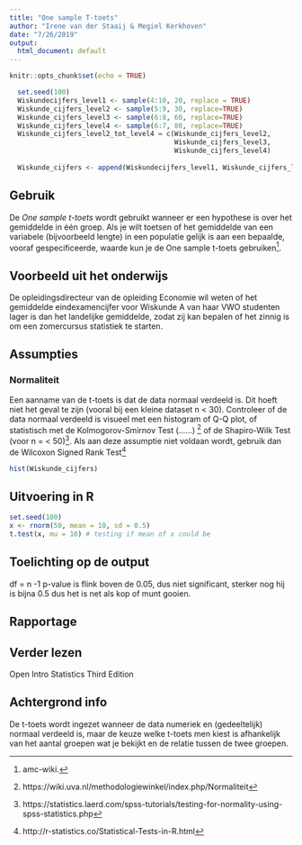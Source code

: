 ```yaml
---
title: "One sample T-toets"
author: "Irene van der Staaij & Megiel Kerkhoven"
date: "7/26/2019"
output:
  html_document: default
---
```


```r
knitr::opts_chunk$set(echo = TRUE)
```

```r
  set.seed(100)  
  Wiskundecijfers_level1 <- sample(4:10, 20, replace = TRUE)
  Wiskunde_cijfers_level2 <- sample(5:9, 30, replace=TRUE)
  Wiskunde_cijfers_level3 <- sample(6:8, 60, replace=TRUE)
  Wiskunde_cijfers_level4 <- sample(6:7, 80, replace=TRUE)
  Wiskunde_cijfers_level2_tot_level4 = c(Wiskunde_cijfers_level2, 
                                         Wiskunde_cijfers_level3, 
                                         Wiskunde_cijfers_level4)
  
  Wiskunde_cijfers <- append(Wiskundecijfers_level1, Wiskunde_cijfers_level2_tot_level4)
```

## Gebruik

De *One sample t-toets* wordt gebruikt wanneer er een hypothese is over het gemiddelde in één groep. Als je wilt toetsen of het gemiddelde van een variabele (bijvoorbeeld lengte) in een populatie gelijk is aan een bepaalde, vooraf gespecificeerde, waarde kun je de One sample t-toets gebruiken[^1].

## Voorbeeld uit het onderwijs

De opleidingsdirecteur van de opleiding Economie wil weten of het gemiddelde eindexamencijfer voor Wiskunde A van haar VWO studenten lager is dan het landelijke gemiddelde, zodat zij kan bepalen of het zinnig is om een zomercursus statistiek te starten.

## Assumpties

### Normaliteit 
Een aanname van de t-toets is dat de data normaal verdeeld is. Dit hoeft niet het geval te zijn (vooral bij een kleine dataset n < 30). Controleer of de data normaal verdeeld is visueel met een histogram of Q-Q plot, of statistisch met de Kolmogorov-Smirnov Test (……) [^2] of de Shapiro-Wilk Test (voor n = < 50)[^3]. Als aan deze assumptie niet voldaan wordt, gebruik dan de Wilcoxon Signed Rank Test[^4]

```r
hist(Wiskunde_cijfers)
```

## Uitvoering in R

```r
set.seed(100)
x <- rnorm(50, mean = 10, sd = 0.5)
t.test(x, mu = 10) # testing if mean of x could be

```

## Toelichting op de output
df = n -1 
p-value is flink boven de 0.05, dus niet significant, sterker nog hij is bijna 0.5 dus het is net als  kop of munt gooien. 

## Rapportage

## Verder lezen
 
[^1]: amc-wiki.
[^2]: https://wiki.uva.nl/methodologiewinkel/index.php/Normaliteit
[^3]: https://statistics.laerd.com/spss-tutorials/testing-for-normality-using-spss-statistics.php
[^4]: http://r-statistics.co/Statistical-Tests-in-R.html

Open Intro Statistics Third Edition 


## Achtergrond info

De t-toets wordt ingezet wanneer de data numeriek en (gedeeltelijk) normaal verdeeld is, maar de keuze welke t-toets men kiest is afhankelijk van het aantal groepen wat je bekijkt en de relatie tussen de twee groepen. 


